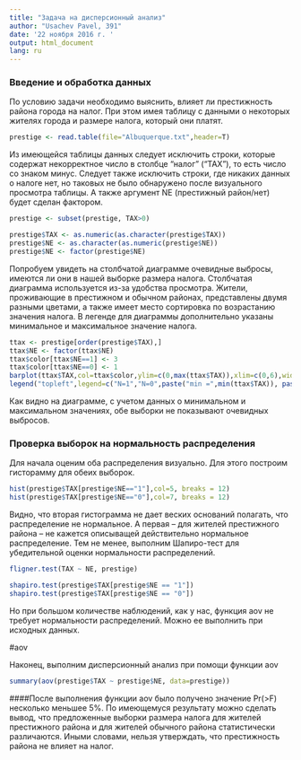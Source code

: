 ---
title: "Задача на дисперсионный анализ"
author: "Usachev Pavel, 391"
date: '22 ноября 2016 г. '
output: html_document
lang: ru
---

### Введение и обработка данных

По условию задачи необходимо выяснить, влияет ли престижность района города на налог. При этом имея таблицу с данными о некоторых жителях города и размере налога, который они платят.

```{r, echo=TRUE} 
prestige <- read.table(file="Albuquerque.txt",header=T)
``` 

Из имеющейся таблицы данных следует исключить строки, которые содержат некорректное число в столбце "налог" ("TAX"), то есть число со знаком минус. Следует также исключить строки, где никаких данных о налоге нет, но таковых не было обнаружено после визуального просмотра таблицы. А также аргумент NE (престижный район/нет) будет сделан фактором.

```{r, echo=TRUE} 
prestige <- subset(prestige, TAX>0) 

prestige$TAX <- as.numeric(as.character(prestige$TAX)) 
prestige$NE <- as.character(as.numeric(prestige$NE)) 
prestige$NE <- factor(prestige$NE) 
``` 

Попробуем увидеть на столбчатой диаграмме очевидные выбросы, имеются ли они в нашей выборке размера налога. Столбчатая диаграмма используется из-за удобства просмотра. Жители, проживающие в престижном и обычном районах, представлены двумя разными цветами, а также имеет место сортировка по возрастанию значения налога. В легенде для диаграммы дополнительно указаны минимальное и максимальное значение налога.

```{r, echo=FALSE} 
ttax <- prestige[order(prestige$TAX),]
ttax$NE <- factor(ttax$NE)
ttax$color[ttax$NE==1] <- 3
ttax$color[ttax$NE==0] <- 1
barplot(ttax$TAX,col=ttax$color,ylim=c(0,max(ttax$TAX)),xlim=c(0,6),width=0.035, space=0.95)
legend("topleft",legend=c("N=1","N=0",paste("min =",min(ttax$TAX)), paste("max =",max(ttax$TAX))),fill=c(3,1,0,0))
``` 

Как видно на диаграмме, с учетом данных о минимальном и максимальном значениях, обе выборки не показывают очевидных выбросов.

### Проверка выборок на нормальность распределения

Для начала оценим оба распределения визуально. Для этого построим гисторамму для обеих выборок.

```{r, echo=FALSE}
hist(prestige$TAX[prestige$NE=="1"],col=5, breaks = 12)
hist(prestige$TAX[prestige$NE=="0"],col=7, breaks = 12)
``` 

Видно, что вторая гистограмма не дает веских оснований полагать, что распределение не нормальное. А первая -- для жителей престижного района -- не кажется описыващей действительно нормальное распределение. Тем не менее, выполним Шапиро-тест для убедительной оценки нормальности распределений.

```{r, echo=FALSE}
fligner.test(TAX ~ NE, prestige)
``` 

```{r, echo=TRUE}
shapiro.test(prestige$TAX[prestige$NE == "1"])
shapiro.test(prestige$TAX[prestige$NE == "0"])
``` 

Но при большом количестве наблюдений, как у нас, функция aov не требует нормальности распределений. Можно ее выполнить при исходных данных.


#aov

Наконец, выполним дисперсионный анализ при помощи функции aov 

```{r, echo=TRUE}
summary(aov(prestige$TAX ~ prestige$NE, data=prestige))
``` 

####После выполнения функции aov было получено значение Pr(>F) несколько меньшее 5%. По имеющемуся результату можно сделать вывод, что предложенные выборки размера налога для жителей престижного района и для жителей обычного района статистически различаются. Иными словами, нельзя утверждать, что престижность района не влияет на налог.


